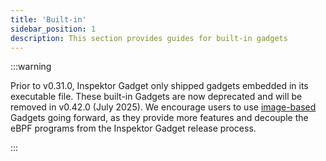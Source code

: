 ```yaml
---
title: 'Built-in'
sidebar_position: 1
description: This section provides guides for built-in gadgets
---
```



:::warning

Prior to v0.31.0, Inspektor Gadget only shipped gadgets embedded in its
executable file. These built-in Gadgets are now deprecated and will be removed
in v0.42.0 (July 2025). We encourage users to use [image-based](../gadgets/)
Gadgets going forward, as they provide more features and decouple the eBPF
programs from the Inspektor Gadget release process.

:::

<DocCardList />
